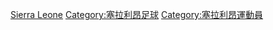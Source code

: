 {{Commons cat|Association football players from Sierra Leone}}

[[Category:各國足球運動員|Sierra Leone]]
[[Category:塞拉利昂足球|Category:塞拉利昂足球]]
[[Category:塞拉利昂運動員|Category:塞拉利昂運動員]]